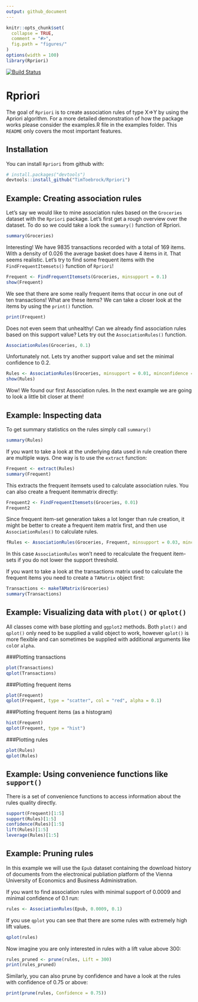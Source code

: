 ```yaml
---
output: github_document
---
```


<!-- README.md is generated from README.Rmd. Please edit that file -->

```r
knitr::opts_chunk$set(
  collapse = TRUE,
  comment = "#>",
  fig.path = "figures/"
)
options(width = 100)
library(Rpriori)
```
[![Build Status](https://travis-ci.org/TimToebrock/Rpriori.svg?branch=master)](https://travis-ci.org/TimToebrock/Rpriori)


# Rpriori

The goal of `Rpriori` is to create association rules of type X=>Y by using the Apriori algorithm. For a more detailed demonstration of how the package works please consider the examples.R file in the examples folder. This `README` only covers the most important features.

## Installation

You can install `Rpriori` from github with:

```r
# install.packages("devtools")
devtools::install_github("TimToebrock/Rpriori")
```

## Example: Creating association rules

Let's say we would like to mine association rules based on the `Groceries` dataset with the 
`Rpriori` package. Let's first get a rough overview over the dataset. To do so we could take a look
the `summary()` function of Rpriori.

```r
summary(Groceries)
```

Interesting! We have 9835 transactions recorded with a total of 169 items. With a density of 0.026
the average basket does have 4 items in it. That seems realistic. Let's try to find some frequent
items with the `FindFrequentItemsets()` function of `Rpriori`!

```r
Frequent <- FindFrequentItemsets(Groceries, minsupport = 0.1)
show(Frequent)
```

We see that there are some really frequent items that occur in one out of ten transactions! What are
these items? We can take a closer look at the items by using the `print()` function.

```r
print(Frequent)
```
Does not even seem that unhealthy! Can we already find association rules based on this support value?
Lets try out the `AssociationRules()` function.

```r
AssociationRules(Groceries, 0.1)
```

Unfortunately not. Lets try another support value and set the minimal confidence to 0.2.

```r
Rules <- AssociationRules(Groceries, minsupport = 0.01, minconfidence = 0.2)
show(Rules)
```
Wow! We found our first Association rules. In the next example we are going to look a little bit
closer at them!

## Example: Inspecting data

To get summary statistics on the rules simply call `summary()`
```r
summary(Rules)
```

If you want to take a look at the underlying data used in rule creation there are multiple ways. One way is to use the `extract` function:
```r
Frequent <- extract(Rules)
summary(Frequent)
```
This extracts the frequent itemsets used to calculate association rules. You can also create a frequent itemmatrix directly:
```r
Frequent2 <- FindFrequentItemsets(Groceries, 0.01)
Frequent2
```
Since frequent item-set generation takes a lot longer than rule creation, it might be better to create a frequent item matrix first, and then use `AssociationRules()` to calculate rules.

```r
fRules <- AssociationRules(Groceries, Frequent, minsupport = 0.03, minconfidence = 0.4)
```
In this case `AssociationRules` won't need to recalculate the frequent item-sets if you do not lower the support threshold.

If you want to take a look at the transactions matrix used to calculate the frequent items you need to create a `TAMatrix` object first:
```r
Transactions <- makeTAMatrix(Groceries)
summary(Transactions)
```

## Example: Visualizing data with `plot()` or `qplot()`

All classes come with base plotting and `ggplot2` methods. Both `plot()` and `qplot()` only need to be supplied a valid object to work, however `qplot()` is more flexible and can sometimes be supplied with additional arguments like `col`or `alpha`.

###Plotting transactions
```r
plot(Transactions)
qplot(Transactions)
```

###Plotting frequent items
```r
plot(Frequent)
qplot(Frequent, type = "scatter", col = "red", alpha = 0.1)
```

###Plotting frequent items (as a histogram)
```r
hist(Frequent)
qplot(Frequent, type = "hist")
```

###Plotting rules
```r
plot(Rules)
qplot(Rules)
```

## Example: Using convenience functions like `support()`

There is a set of convenience functions to access information about the rules quality directly.
```r
support(Frequent)[1:5]
support(Rules)[1:5]
confidence(Rules)[1:5]
lift(Rules)[1:5]
leverage(Rules)[1:5]
```

## Example: Pruning rules

In this example we will use the `Epub` dataset containing the download history of
documents from the electronical publiation platform of the Vienna University of Economics and
Business Administration.

If you want to find association rules with minimal support of 0.0009 and minimal confidence of 0.1 run:
```r
rules <- AssociationRules(Epub, 0.0009, 0.1)
```

If you use `qplot` you can see that there are some rules with extremely high lift values.

```r
qplot(rules)
```


Now imagine you are only interested in rules with a lift value above 300:
```r
rules_pruned <- prune(rules, Lift = 300)
print(rules_pruned)
```

Similarly, you can also prune by confidence and have a look at the rules with confidence 
of 0.75 or above:
```r
print(prune(rules, Confidence = 0.75))
```
